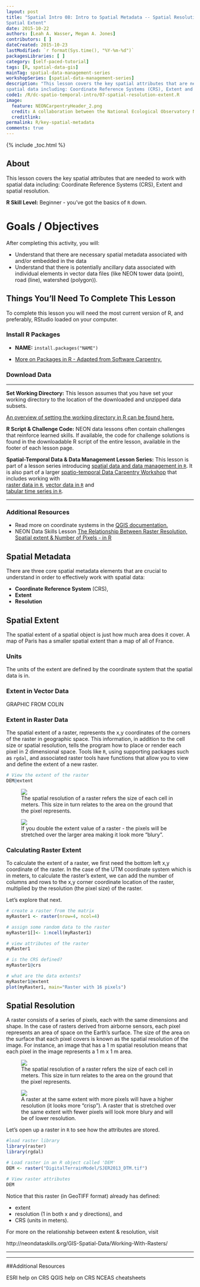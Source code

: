 ```yaml
---
layout: post
title: "Spatial Intro 08: Intro to Spatial Metadata -- Spatial Resolution and
Spatial Extent"
date: 2015-10-22
authors: [Leah A. Wasser, Megan A. Jones]
contributors: [ ]
dateCreated: 2015-10-23
lastModified: `r format(Sys.time(), "%Y-%m-%d")`
packagesLibraries: [ ]
category: [self-paced-tutorial]
tags: [R, spatial-data-gis]
mainTag: spatial-data-management-series
workshopSeries: [spatial-data-management-series]
description: "This lesson covers the key spatial attributes that are needed to work with
spatial data including: Coordinate Reference Systems (CRS), Extent and spatial resolution."
code1: /R/dc-spatio-temporal-intro/07-spatial-resolution-extent.R
image:
  feature: NEONCarpentryHeader_2.png
  credit: A collaboration between the National Ecological Observatory Network (NEON) and Data Carpentry
  creditlink:
permalink: R/key-spatial-metadata
comments: true
---
```


{% include _toc.html %}

## About

This lesson covers the key spatial attributes that are needed to work with
spatial data including: Coordinate Reference Systems (CRS), Extent and spatial resolution.

**R Skill Level:** Beginner - you've got the basics of `R` down.

<div id="objectives" markdown="1">

# Goals / Objectives

After completing this activity, you will:

* Understand that there are necessary spatial metadata associated with and/or
embedded in the data
* Understand that there is potentially ancillary data associated with individual
elements in vector data files (like NEON tower data (point), road (line), watershed (polygon)).


## Things You’ll Need To Complete This Lesson
To complete this lesson you will need the most current version of R, and
preferably, RStudio loaded on your computer.

### Install R Packages

* **NAME:** `install.packages("NAME")`

* [More on Packages in R - Adapted from Software Carpentry.](https://www.neonscience.org/R/Packages-In-R/)

### Download Data


****

**Set Working Directory:** This lesson assumes that you have set your working 
directory to the location of the downloaded and unzipped data subsets. 

<a href="https://www.neonscience.org/set-working-directory-r" target="_blank"> An overview
of setting the working directory in R can be found here.</a>

**R Script & Challenge Code:** NEON data lessons often contain challenges that reinforce 
learned skills. If available, the code for challenge solutions is found in the
downloadable R script of the entire lesson, available in the footer of each lesson page.


**Spatial-Temporal Data & Data Management Lesson Series:** This lesson is part
of a lesson series introducing
[spatial data and data management in `R` ]({{ site.baseurl }}tutorial/URL).
It is also part of a larger
[spatio-temporal Data Carpentry Workshop ]({{ site.baseurl }}workshops/spatio-temporal-workshop)
that includes working with  
[raster data in `R` ]({{ site.baseurl }}tutorial/spatial-raster-series),
[vector data in `R` ]({{ site.baseurl }}tutorial/spatial-vector-series)
and  
[tabular time series in `R` ]({{ site.baseurl }}tutorial/tabular-time-series).

****

### Additional Resources
* Read more on coordinate systems in the
<a href="http://docs.qgis.org/2.0/en/docs/gentle_gis_introduction/coordinate_reference_systems.html" target="_blank">
QGIS documentation.</a>
* NEON Data Skills Lesson <a href="https://www.neonscience.org/GIS-Spatial-Data/Working-With-Rasters/" target="_blank">The Relationship Between Raster Resolution, Spatial extent & Number of Pixels - in R</a>

</div>

## Spatial Metadata
There are three core spatial metadata elements that are crucial to understand
in order to effectively work with spatial data:

* **Coordinate Reference System** (CRS),
* **Extent**
* **Resolution**



## Spatial Extent
The spatial extent of a spatial object is just how much area does it cover. A
map of Paris has a smaller spatial extent than a map of all of France.  

### Units
The units of the extent are defined by the coordinate system that the spatial
data is in.  

### Extent in Vector Data
GRAPHIC FROM COLIN

### Extent in Raster Data
The spatial extent of a raster, represents the x,y coordinates of the corners
of the raster in geographic space. This information, in addition to the cell
size or spatial resolution, tells the program how to place or render each pixel
in 2 dimensional space.  Tools like `R`, using supporting packages such as
`rgdal`, and associated raster tools have functions that allow you to view and
define the extent of a new raster.

``` r
# View the extent of the raster
DEM@extent

```

<figure>
    <a href="https://raw.githubusercontent.com/NEONScience/NEON-Data-Skills/dev-aten/graphics/hyperspectral/pixelDetail.png">
    <img src="https://raw.githubusercontent.com/NEONScience/NEON-Data-Skills/dev-aten/graphics/hyperspectral/pixelDetail.png"></a>
    <figcaption>The spatial resolution of a raster refers the size of each cell
    in meters. This size in turn relates to the area on the ground that the pixel
    represents.</figcaption>
</figure>


<figure>
    <img src="https://raw.githubusercontent.com/NEONScience/NEON-Data-Skills/dev-aten/graphics/spatialData/raster2.png">
    <figcaption>If you double the extent value of a raster - the pixels will be
    stretched over the larger area making it look more "blury".
    </figcaption>
</figure>

### Calculating Raster Extent
To calculate the extent of a raster, we first need the bottom left x,y
coordinate of the raster. In
the case of the UTM coordinate system which is in meters, to calculate
the raster's extent, we can add the number of columns and rows to the x,y corner
coordinate location of the raster, multiplied by the resolution (the pixel size)
of the raster.

Let's explore that next.

``` r
# create a raster from the matrix
myRaster1 <- raster(nrow=4, ncol=4)

# assign some random data to the raster
myRaster1[]<- 1:ncell(myRaster1)

# view attributes of the raster
myRaster1

# is the CRS defined?
myRaster1@crs

# what are the data extents?
myRaster1@extent
plot(myRaster1, main="Raster with 16 pixels")

```

## Spatial Resolution
A raster consists of a series of pixels, each with the same dimensions
and shape. In the case of rasters derived from airborne sensors, each pixel
represents an area of space on the Earth's surface. The size of the area on the
surface that each pixel covers is known as the spatial resolution of the image.
For instance, an image that has a 1 m spatial resolution means that each pixel in
the image represents a 1 m x 1 m area.

<figure>
    <a href="https://raw.githubusercontent.com/NEONScience/NEON-Data-Skills/dev-aten/graphics/hyperspectral/pixelDetail.png">
    <img src="https://raw.githubusercontent.com/NEONScience/NEON-Data-Skills/dev-aten/graphics/hyperspectral/pixelDetail.png"></a>
    <figcaption>The spatial resolution of a raster refers the size of each cell
    in meters. This size in turn relates to the area on the ground that the pixel
    represents.</figcaption>
</figure>

<figure>
    <img src="https://raw.githubusercontent.com/NEONScience/NEON-Data-Skills/dev-aten/graphics/spatialData/raster1.png">
    <figcaption>A raster at the same extent with more pixels will have a higher
    resolution (it looks more "crisp"). A raster that is stretched over the same
    extent with fewer pixels will look more blury and will be of lower resolution.
    </figcaption>
</figure>

Let's open up a raster in `R` to see how the attributes are stored.

``` r
#load raster library
library(raster)
library(rgdal)

# Load raster in an R object called 'DEM'
DEM <- raster("DigitalTerrainModel/SJER2013_DTM.tif")  

# View raster attributes
DEM

```

Notice that this raster (in GeoTIFF format) already has defined:

* extent
* resolution (1 in both x and y directions), and
* CRS (units in meters).


For more on the relationship between extent & resolution, visit

http://neondataskills.org/GIS-Spatial-Data/Working-With-Rasters/

***
***

##Additional Resources

ESRI help on CRS
QGIS help on CRS
NCEAS cheatsheets
